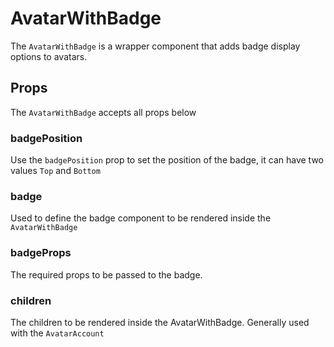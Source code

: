 

# AvatarWithBadge

The `AvatarWithBadge` is a wrapper component that adds badge display options to avatars.

<Canvas>
  <Story id="ui-components-component-library-avatar-with-badge-avatar-with-badge-stories-js--default-story" />
</Canvas>

## Props

The `AvatarWithBadge` accepts all props below 

<ArgsTable of={AvatarWithBadge} />

### badgePosition

Use the `badgePosition` prop to set the position of the badge, it can have two values `Top` and `Bottom`

### badge

Used to define the badge component to be rendered inside the `AvatarWithBadge`

### badgeProps

The required props to be passed to the badge.

### children

The children to be rendered inside the AvatarWithBadge. Generally used with the `AvatarAccount`